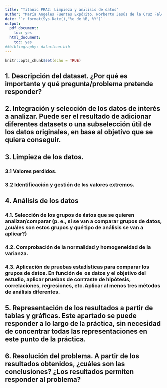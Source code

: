 ---
title: "Titanic PRA2: Limpieza y análisis de datos"
author: "María Angeles Fuentes Expósito, Norberto Jesús de la Cruz Falcón"
date: '`r format(Sys.Date(),"%e de %B, %Y")`'
output:
  pdf_document:
    toc: yes
  html_document:
    toc: yes
##bibliography: dataclean.bib
---

```{r setup, include=FALSE}
knitr::opts_chunk$set(echo = TRUE)
```

## 1. Descripción del dataset. ¿Por qué es importante y qué pregunta/problema pretende responder?



## 2. Integración y selección de los datos de interés a analizar. Puede ser el resultado de adicionar diferentes datasets o una subselección útil de los datos originales, en base al objetivo que se quiera conseguir.


## 3. Limpieza de los datos.

### 3.1 Valores perdidos.


### 3.2 Identificación y gestión de los valores extremos.

## 4. Análisis de los datos

### 4.1. Selección de los grupos de datos que se quieren analizar/comparar (p. e., si se van a comparar grupos de datos, ¿cuáles son estos grupos y qué tipo de análisis se van a aplicar?)

### 4.2. Comprobación de la normalidad y homogeneidad de la varianza.

### 4.3. Aplicación de pruebas estadísticas para comparar los grupos de datos. En función de los datos y el objetivo del estudio, aplicar pruebas de contraste de hipótesis, correlaciones, regresiones, etc. Aplicar al menos tres métodos de análisis diferentes.

## 5. Representación de los resultados a partir de tablas y gráficas. Este apartado se puede responder a lo largo de la práctica, sin necesidad de concentrar todas las representaciones en este punto de la práctica.

## 6. Resolución del problema. A partir de los resultados obtenidos, ¿cuáles son las conclusiones? ¿Los resultados permiten responder al problema? 

